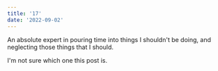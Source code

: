```yaml
---
title: '17'
date: '2022-09-02'
---
```


An absolute expert in pouring time into things I shouldn't be doing, and neglecting those things that I should.

I'm not sure which one this post is.
